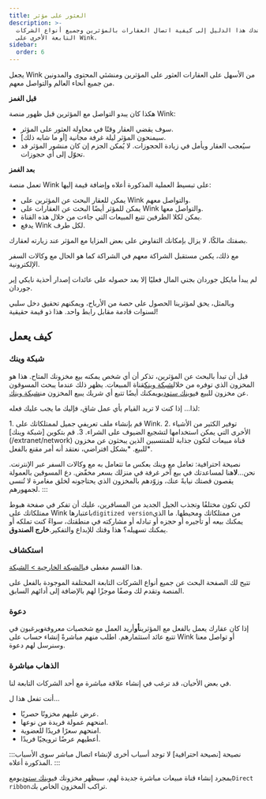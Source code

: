 ```yaml
---
title: العثور على مؤثر
description: >-
  يرشدك هذا الدليل إلى كيفية اتصال العقارات بالمؤثرين وجميع أنواع الشركات
  التابعة الأخرى على Wink.
sidebar:
  order: 6
---
```


يجعل Wink من الأسهل على العقارات العثور على المؤثرين ومنشئي المحتوى والمدونين من جميع أنحاء العالم والتواصل معهم.

**قبل الغمز**

هكذا كان يبدو التواصل مع المؤثرين قبل ظهور منصة Wink:

* سوف يقضي العقار وقتًا في محاولة العثور على المؤثر.
* سيمنحون المؤثر ليلة غرفة مجانية \[أو ما شابه ذلك].
* سيُعجب العقار ويأمل في زيادة الحجوزات. لا يُمكن الجزم إن كان منشور المؤثر قد تحوّل إلى أي حجوزات.

**بعد الغمز**

تعمل منصة Wink على تبسيط العملية المذكورة أعلاه وإضافة قيمة إليها:

* يمكن للعقار البحث عن المؤثرين على Wink والتواصل معهم.
* يمكن للمؤثر أيضًا البحث عن العقارات على Wink والتواصل معها.
* يمكن لكلا الطرفين تتبع المبيعات التي جاءت من خلال هذه القناة.
* يدفع Wink لكل طرف.

بصفتك مالكًا، لا يزال بإمكانك التفاوض على بعض المزايا مع المؤثر عند زيارته لعقارك.

مع ذلك، يكمن مستقبل الشراكة معهم في الشراكة كما هو الحال مع وكالات السفر الإلكترونية.

لم يبدأ مايكل جوردان بجني المال فعليًا إلا بعد حصوله على عائدات إصدار أحذية نايكي إير جوردان.

وبالمثل، يحق لمؤثرينا الحصول على حصة من الأرباح، ويمكنهم تحقيق دخل سلبي لسنوات قادمة مقابل رابط واحد. هذا ذو قيمة حقيقية!

## كيف يعمل

### شبكة وينك

قبل أن تبدأ بالبحث عن المؤثرين، تذكر أن أي شخص يمكنه بيع مخزونك المتاح. هذا هو المخزون الذي توفره من خلال[شبكة وينك](/extranet/network)قناة المبيعات. يظهر ذلك عندما يبحث المسوقون عن مخزون للبيع في[وينك ستوديو](/studio/what-is-studio)يمكنك أيضًا تتبع أي شريك يبيع المخزون من[شبكة وينك](/extranet/network).

لذا... إذا كنت لا تريد القيام بأي عمل شاق، فإليك ما يجب عليك فعله:

<Steps>
  1. قم بإنشاء ملف تعريفي جميل لممتلكاتك على Wink.
  2. توفير الكثير من الأشياء الأخرى التي يمكن استخدامها لتشجيع الضيوف على الشراء.
  3. قم بتكوين [شبكة وينك](/extranet/network) قناة مبيعات لتكون جذابة للمنتسبين الذين يبحثون عن مخزون للبيع. *بشكل افتراضي، نعتقد أنه أمر مقنع بالفعل*.
</Steps>


نصيحة احترافية: تعامل مع وينك بعكس ما تتعامل به مع وكالات السفر عبر الإنترنت. نحن...**لا**هنا لمساعدتك في بيع آخر غرفة في منزلك بسعر مخفّض.
دع المسوقين بالعمولة يقصون قصتك نيابةً عنك، وزوّدهم بالمخزون الذي يحتاجونه لخلق مغامرة لا تُنسى لجمهورهم.
:::

لكي تكون مختلفًا وتجذب الجيل الجديد من المسافرين، عليك أن تفكر في صفحة هبوط ممتلكاتك على Wink باعتبارها`digitized version`من ممتلكاتك ومحيطها. ما الذي يمكنك بيعه أو تأجيره أو حجزه أو تبادله أو مشاركته في منطقتك، سواءً كنت تملكه أو يمكنك تسهيله؟ هذا وقتك للإبداع والتفكير.**خارج الصندوق**.

### استكشاف

هذا القسم مغطى في[الشبكة الخارجية > الشبكة](/extranet/network/#explore-network).

تتيح لك الصفحة البحث عن جميع أنواع الشركات التابعة المختلفة الموجودة بالفعل على المنصة وتقدم لك وصفًا موجزًا لهم بالإضافة إلى أدائهم السابق.

### دعوة

إذا كان عقارك يعمل بالفعل مع المؤثرين**أو**أريد العمل مع شخصيات معروفة**و**يرغبون في تتبع عائد استثمارهم. اطلب منهم مباشرةً إنشاء حساب على Wink أو تواصل معنا وسنرسل لهم دعوة.

### الذهاب مباشرة

في بعض الأحيان، قد ترغب في إنشاء علاقة مباشرة مع أحد الشركات التابعة لنا.

أنت تفعل هذا ل...

* عرض عليهم مخزونًا حصريًا.
* امنحهم عمولة فريدة من نوعها.
* امنحهم سعرًا فريدًا للعضوية.
* أعطيهم عرضًا ترويجيًا فريدًا.

:::نصيحة \[نصيحة احترافية]
لا توجد أسباب أخرى لإنشاء اتصال مباشر سوى الأسباب المذكورة أعلاه.
:::

بمجرد إنشاء قناة مبيعات مباشرة جديدة لهم، سيظهر مخزونك في[وينك ستوديو](/studio/what-is-studio)مع`Direct ribbon`تراكب المخزون الخاص بك.

